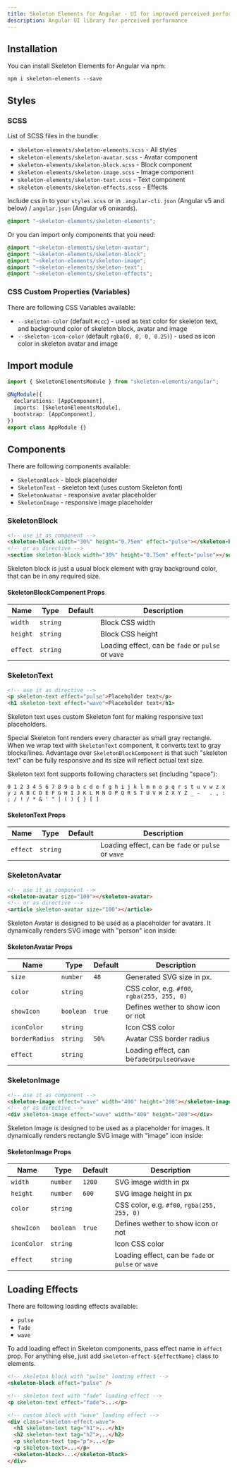 ```yaml
---
title: Skeleton Elements for Angular - UI for improved perceived performance
description: Angular UI library for perceived performance
---
```


<DemoIframe src="https://stackblitz.com/edit/skeletonelements-angular?ctl=1&embed=1&file=src/app/app.component.html" />

## Installation

You can install Skeleton Elements for Angular via npm:

```
npm i skeleton-elements --save
```

## Styles

### SCSS

List of SCSS files in the bundle:

- `skeleton-elements/skeleton-elements.scss` - All styles
- `skeleton-elements/skeleton-avatar.scss` - Avatar component
- `skeleton-elements/skeleton-block.scss` - Block component
- `skeleton-elements/skeleton-image.scss` - Image component
- `skeleton-elements/skeleton-text.scss` - Text component
- `skeleton-elements/skeleton-effects.scss` - Effects

Include css in to your `styles.scss` or in `.angular-cli.json` (Angular v5 and below) / `angular.json` (Angular v6 onwards).

```scss
@import "~skeleton-elements/skeleton-elements";
```

Or you can import only components that you need:

```scss
@import "~skeleton-elements/skeleton-avatar";
@import "~skeleton-elements/skeleton-block";
@import "~skeleton-elements/skeleton-image";
@import "~skeleton-elements/skeleton-text";
@import "~skeleton-elements/skeleton-effects";
```

### CSS Custom Properties (Variables)

There are following CSS Variables available:

- `--skeleton-color` (default `#ccc`) - used as text color for skeleton text, and background color of skeleton block, avatar and image
- `--skeleton-icon-color` (default `rgba(0, 0, 0, 0.25)`) - used as icon color in skeleton avatar and image

## Import module

```typescript
import { SkeletonElementsModule } from "skeleton-elements/angular";

@NgModule({
  declarations: [AppComponent],
  imports: [SkeletonElementsModule],
  bootstrap: [AppComponent],
})
export class AppModule {}
```

## Components

There are following components available:

- `SkeletonBlock` - block placeholder
- `SkeletonText` - skeleton text (uses custom Skeleton font)
- `SkeletonAvatar` - responsive avatar placeholder
- `SkeletonImage` - responsive image placeholder

### SkeletonBlock

```html
<!-- use it as component -->
<skeleton-block width="30%" height="0.75em" effect="pulse"></skeleton-block>
<!-- or as directive -->
<section skeleton-block width="30%" height="0.75em" effect="pulse"></section>
```

Skeleton block is just a usual block element with gray background color, that can be in any required size.

<demo-iframe src="https://stackblitz.com/edit/skeletonelements-block-angular?ctl=1&embed=1&file=src/app/app.component.html"></demo-iframe>

#### SkeletonBlockComponent Props

| Name     | Type     | Default | Description                                        |
| -------- | -------- | ------- | -------------------------------------------------- |
| `width`  | `string` |         | Block CSS width                                    |
| `height` | `string` |         | Block CSS height                                   |
| `effect` | `string` |         | Loading effect, can be `fade` or `pulse` or `wave` |

### SkeletonText

```html
<!-- use it as directive -->
<p skeleton-text effect="pulse">Placeholder text</p>
<h1 skeleton-text effect="wave">Placeholder text</h1>
```

Skeleton text uses custom Skeleton font for making responsive text placeholders.

Special Skeleton font renders every character as small gray rectangle. When we wrap text with `SkeletonText` component, it converts text to gray blocks/lines. Advantage over `SkeletonBlockComponent` is that such "skeleton text" can be fully responsive and its size will reflect actual text size.

Skeleton text font supports following characters set (including "space"):

```
0 1 2 3 4 5 6 7 8 9 a b c d e f g h i j k l m n o p q r s t u v w z x y z A B C D E F G H I J K L M N O P Q R S T U V W Z X Y Z _ -   . , : ; / ! / * & ' " | ( ) { } [ ]
```

<demo-iframe src="https://stackblitz.com/edit/skeletonelements-text-angula?ctl=1&embed=1&file=src/app/app.component.html"></demo-iframe>

#### SkeletonText Props

| Name     | Type     | Default | Description                                        |
| -------- | -------- | ------- | -------------------------------------------------- |
| `effect` | `string` |         | Loading effect, can be `fade` or `pulse` or `wave` |

### SkeletonAvatar

```html
<!-- use it as component -->
<skeleton-avatar size="100"></skeleton-avatar>
<!-- or as directive -->
<article skeleton-avatar size="100"></article>
```

Skeleton Avatar is designed to be used as a placeholder for avatars. It dynamically renders SVG image with "person" icon inside:

<demo-iframe src="https://stackblitz.com/edit/skeletonelements-avatar-angular?ctl=1&embed=1&file=src/app/app.component.html"></demo-iframe>

#### SkeletonAvatar Props

| Name           | Type      | Default | Description                                   |
| -------------- | --------- | ------- | --------------------------------------------- |
| `size`         | `number`  | `48`    | Generated SVG size in px.                     |
| `color`        | `string`  |         | CSS color, e.g. `#f00`, `rgba(255, 255, 0)`   |
| `showIcon`     | `boolean` | `true`  | Defines wether to show icon or not            |
| `iconColor`    | `string`  |         | Icon CSS color                                |
| `borderRadius` | `string`  | `50%`   | Avatar CSS border radius                      |
| `effect`       | `string`  |         | Loading effect, can be`fade`or`pulse`or`wave` |

### SkeletonImage

```html
<!-- use it as component -->
<skeleton-image effect="wave" width="400" height="200"></skeleton-image>
<!-- or as directive -->
<div skeleton-image effect="wave" width="400" height="200"></div>
```

Skeleton Image is designed to be used as a placeholder for images. It dynamically renders rectangle SVG image with "image" icon inside:

<demo-iframe src="https://stackblitz.com/edit/skeletonelements-image-angular?ctl=1&embed=1&file=src/app/app.component.html"></demo-iframe>

#### SkeletonImage Props

| Name        | Type      | Default | Description                                        |
| ----------- | --------- | ------- | -------------------------------------------------- |
| `width`     | `number`  | `1200`  | SVG image width in px                              |
| `height`    | `number`  | `600`   | SVG image height in px                             |
| `color`     | `string`  |         | CSS color, e.g. `#f00`, `rgba(255, 255, 0)`        |
| `showIcon`  | `boolean` | `true`  | Defines wether to show icon or not                 |
| `iconColor` | `string`  |         | Icon CSS color                                     |
| `effect`    | `string`  |         | Loading effect, can be `fade` or `pulse` or `wave` |

## Loading Effects

There are following loading effects available:

- `pulse`
- `fade`
- `wave`

To add loading effect in Skeleton components, pass effect name in `effect` prop.
For anything else, just add `skeleton-effect-${effectName}` class to elements.

```html
<!-- skeleton block with "pulse" loading effect -->
<skeleton-block effect="pulse" />

<!-- skeleton text with "fade" loading effect -->
<p skeleton-text effect="fade">...</p>

<!-- custom block with "wave" loading effect -->
<div class="skeleton-effect-wave">
  <h1 skeleton-text tag="h1">...</h1>
  <h2 skeleton-text tag="h2">...</h2>
  <p skeleton-text tag="p">...</p>
  <p skeleton-text>...</p>
  <skeleton-block>...</skeleton-block>
</div>
```
